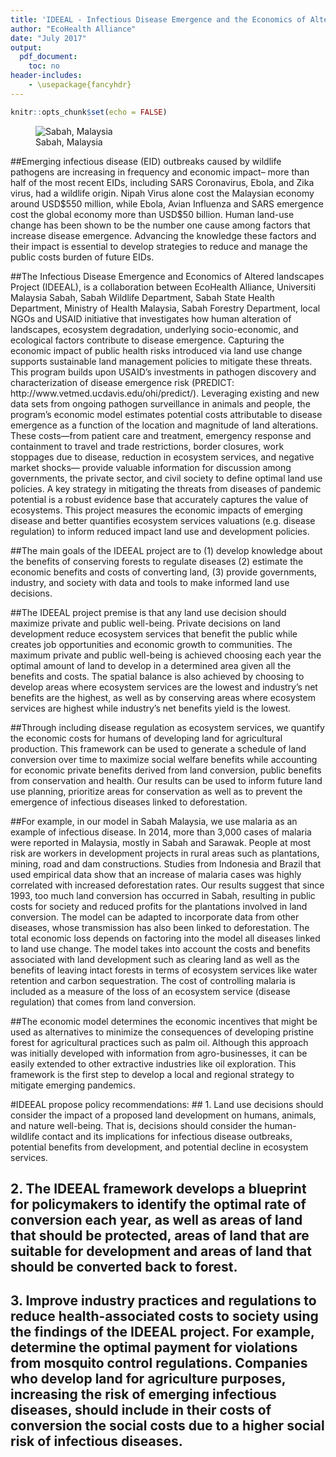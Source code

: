 ```yaml
---
title: 'IDEEAL - Infectious Disease Emergence and the Economics of Altered Landscapes'
author: "EcoHealth Alliance"
date: "July 2017"
output:
  pdf_document:
    toc: no
header-includes:
    - \usepackage{fancyhdr}
---
```

\addtolength{\headheight}{2.0cm} 
\pagestyle{fancyplain} 
\lhead{\includegraphics[height=2cm]{EHA_logo.png}} 
\rhead{\includegraphics[height=2cm]{Horizontal_RGB_600.jpg}} 
\renewcommand{\headrulewidth}{0pt} 


```r
knitr::opts_chunk$set(echo = FALSE)
```

![Sabah, Malaysia](img1.png)

##Emerging infectious disease (EID) outbreaks caused by wildlife pathogens are increasing in frequency and economic impact– more than half of the most recent EIDs, including SARS Coronavirus, Ebola, and Zika virus, had a wildlife origin. Nipah Virus alone cost the Malaysian economy around USD$550 million, while Ebola, Avian Influenza and SARS emergence cost the global economy more than USD$50 billion. Human land-use change has been shown to be the number one cause among factors that increase disease emergence. Advancing the knowledge these factors and their impact is essential to develop strategies to reduce and manage the public costs burden of future EIDs.  

##The Infectious Disease Emergence and Economics of Altered landscapes Project (IDEEAL), is a collaboration between EcoHealth Alliance, Universiti Malaysia Sabah, Sabah Wildlife Department, Sabah State Health Department, Ministry of Health Malaysia, Sabah Forestry Department, local NGOs and USAID initiative that investigates how human alteration of landscapes, ecosystem degradation, underlying socio-economic, and ecological factors contribute to disease emergence. Capturing the economic impact of public health risks introduced via land use change supports sustainable land management policies to mitigate these threats. This program builds upon USAID’s investments in pathogen discovery and characterization of disease emergence risk (PREDICT: http://www.vetmed.ucdavis.edu/ohi/predict/). Leveraging existing and new data sets from ongoing pathogen surveillance in animals and people, the program’s economic model estimates potential costs attributable to disease emergence as a function of the location and magnitude of land alterations. These costs—from patient care and treatment, emergency response and containment to travel and trade restrictions, border closures, work stoppages due to disease, reduction in ecosystem services, and negative market shocks— provide valuable information for discussion among governments, the private sector, and civil society to define optimal land use policies. A key strategy in mitigating the threats from diseases of pandemic potential is a robust evidence base that accurately captures the value of ecosystems. This project measures the economic impacts of emerging disease and better quantifies ecosystem services valuations (e.g. disease regulation) to inform reduced impact land use and development policies. 

##The main goals of the IDEEAL project are to (1) develop knowledge about the benefits of conserving forests to regulate diseases (2) estimate the economic benefits and costs of converting land, (3) provide governments, industry, and society with data and tools to make informed land use decisions. 

\newpage

##The IDEEAL project premise is that any land use decision should maximize private and public well-being. Private decisions on land development reduce ecosystem services that benefit the public while creates job opportunities and economic growth to communities. The maximum private and public well-being is achieved choosing each year the optimal amount of land to develop in a determined area given all the benefits and costs. The spatial balance is also achieved by choosing to develop areas where ecosystem services are the lowest and industry’s net benefits are the highest, as well as by conserving areas where ecosystem services are highest while industry’s net benefits yield is the lowest.

##Through including disease regulation as ecosystem services, we quantify the economic costs for humans of developing land for agricultural production. This framework can be used to generate a schedule of land conversion over time to maximize social welfare benefits while accounting for economic private benefits derived from land conversion, public benefits from conservation and health. Our results can be used to inform future land use planning, prioritize areas for conservation as well as to prevent the emergence of infectious diseases linked to deforestation.

##For example, in our model in Sabah Malaysia, we use malaria as an example of infectious disease. In 2014, more than 3,000 cases of malaria were reported in Malaysia, mostly in Sabah and Sarawak. People at most risk are workers in development projects in rural areas such as plantations, mining, road and dam constructions. Studies from Indonesia and Brazil that used empirical data show that an increase of malaria cases was highly correlated with increased deforestation rates. Our results suggest that since 1993, too much land conversion has occurred in Sabah, resulting in public costs for society and reduced profits for the plantations involved in land conversion. The model can be adapted to incorporate data from other diseases, whose transmission has also been linked to deforestation. The total economic loss depends on factoring into the model all diseases linked to land use change. The model takes into account the costs and benefits associated with land development such as clearing land as well as the benefits of leaving intact forests in terms of ecosystem services like water retention and carbon sequestration. The cost of controlling malaria is included as a measure of the loss of an ecosystem service (disease regulation) that comes from land conversion. 

##The economic model determines the economic incentives that might be used as alternatives to minimize the consequences of developing pristine forest for agricultural practices such as palm oil. Although this approach was initially developed with information from agro-businesses, it can be easily extended to other extractive industries like oil exploration. This framework is the first step to develop a local and regional strategy to mitigate emerging pandemics. 

\newpage 

#IDEEAL propose policy recommendations:
## 1. Land use decisions should consider the impact of a proposed land development on humans, animals, and nature well-being. That is, decisions should consider the human-wildlife contact and its implications for infectious disease outbreaks, potential benefits from development, and potential decline in ecosystem services.

## 2. The IDEEAL framework develops a blueprint for policymakers to identify the optimal rate of conversion each year, as well as areas of land that should be protected, areas of land that are suitable for development and areas of land that should be converted back to forest. 

## 3. Improve industry practices and regulations to reduce health-associated costs to society using the findings of the IDEEAL project. For example, determine the optimal payment for violations from mosquito control regulations. Companies who develop land for agriculture purposes, increasing the risk of emerging infectious diseases, should include in their costs of conversion the social costs due to a higher social risk of infectious diseases.
